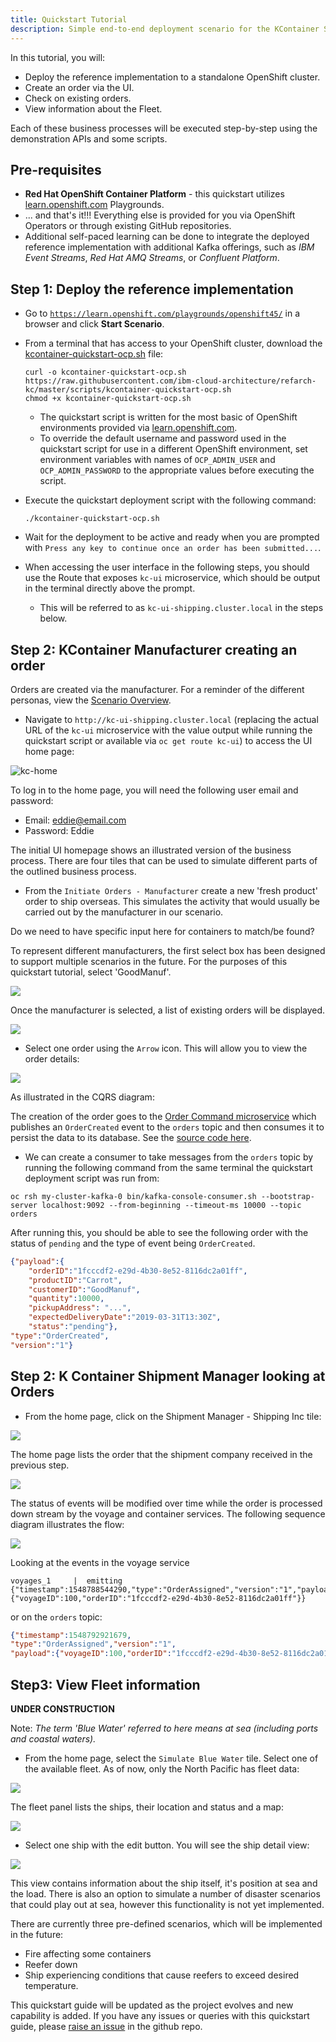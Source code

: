 ```yaml
---
title: Quickstart Tutorial
description: Simple end-to-end deployment scenario for the KContainer Shipping Container Reference Implementation.
---
```


In this tutorial, you will:

- Deploy the reference implementation to a standalone OpenShift cluster.
- Create an order via the UI.
- Check on existing orders.
- View information about the Fleet.

Each of these business processes will be executed step-by-step using the demonstration APIs and some scripts.

## Pre-requisites

- **Red Hat OpenShift Container Platform** - this quickstart utilizes [learn.openshift.com](https://learn.openshift.com/playgrounds/openshift45/) Playgrounds.
- ... and that's it!!! Everything else is provided for you via OpenShift Operators or through existing GitHub repositories.
- Additional self-paced learning can be done to integrate the deployed reference implementation with additional Kafka offerings, such as _IBM Event Streams_, _Red Hat AMQ Streams_, or _Confluent Platform_.

## Step 1: Deploy the reference implementation

- Go to [`https://learn.openshift.com/playgrounds/openshift45/`](https://learn.openshift.com/playgrounds/openshift45/) in a browser and click **Start Scenario**.

- From a terminal that has access to your OpenShift cluster, download the [kcontainer-quickstart-ocp.sh](https://github.com/ibm-cloud-architecture/refarch-kc/tree/master/scripts/kcontainer-quickstart-ocp.sh) file:
  ```
  curl -o kcontainer-quickstart-ocp.sh https://raw.githubusercontent.com/ibm-cloud-architecture/refarch-kc/master/scripts/kcontainer-quickstart-ocp.sh
  chmod +x kcontainer-quickstart-ocp.sh
  ```
   - The quickstart script is written for the most basic of OpenShift environments provided via [learn.openshift.com](https://learn.openshift.com/playgrounds/openshift45/).
   - To override the default username and password used in the quickstart script for use in a different OpenShift environment, set environment variables with names of `OCP_ADMIN_USER` and `OCP_ADMIN_PASSWORD` to the appropriate values before executing the script.

- Execute the quickstart deployment script with the following command:
  ```
  ./kcontainer-quickstart-ocp.sh
  ```

- Wait for the deployment to be active and ready when you are prompted with `Press any key to continue once an order has been submitted...`.

- When accessing the user interface in the following steps, you should use the Route that exposes `kc-ui` microservice, which should be output in the terminal directly above the prompt.
   - This will be referred to as `kc-ui-shipping.cluster.local` in the steps below.

## Step 2: KContainer Manufacturer creating an order

Orders are created via the manufacturer. For a reminder of the different personas, view the [Scenario Overview](/business-scenario/scenario-overview/).

* Navigate to `http://kc-ui-shipping.cluster.local` (replacing the actual URL of the `kc-ui` microservice with the value output while running the quickstart script or available via `oc get route kc-ui`) to access the UI home page:

![kc-home](kc-home.png)

To log in to the home page, you will need the following user email and password:

- Email: eddie@email.com
- Password: Eddie

The initial UI homepage shows an illustrated version of the business process. There are four tiles that can be used to simulate different parts of the outlined business process.

* From the `Initiate Orders - Manufacturer` create a new 'fresh product' order to ship overseas. This simulates the activity that would usually be carried out by the manufacturer in our scenario.

<InlineNotification kind="warning">Do we need to have specific input here for containers to match/be found?</InlineNotification>

To represent different manufacturers, the first select box has been designed to support multiple scenarios in the future. For the purposes of this quickstart tutorial, select 'GoodManuf'.

![](kc-manuf-select.png)

Once the manufacturer is selected, a list of existing orders will be displayed.

![](kc-orders.png)

* Select one order using the `Arrow` icon. This will allow you to view the order details:

![](kc-order.png)

As illustrated in the CQRS diagram:

The creation of the order goes to the [Order Command microservice](/microservices/order-command/) which publishes an `OrderCreated` event to the `orders` topic and then consumes it to persist the data to its database. See the [source code here](https://github.com/ibm-cloud-architecture/refarch-kc-order-ms/blob/master/order-command-ms/src/main/java/ibm/gse/orderms/domain/service/ShippingOrderService.java#L39-L47).

* We can create a consumer to take messages from the `orders` topic by running the following command from the same terminal the quickstart deployment script was run from:

```oc rsh my-cluster-kafka-0 bin/kafka-console-consumer.sh --bootstrap-server localhost:9092 --from-beginning --timeout-ms 10000 --topic orders```

After running this, you should be able to see the following order with the status of `pending` and the type of event being `OrderCreated`.

```json
{"payload":{
    "orderID":"1fcccdf2-e29d-4b30-8e52-8116dc2a01ff",
    "productID":"Carrot",
    "customerID":"GoodManuf",
    "quantity":10000,
    "pickupAddress": "...",
    "expectedDeliveryDate":"2019-03-31T13:30Z",
    "status":"pending"},
"type":"OrderCreated",
"version":"1"}

```

## Step 2: K Container Shipment Manager looking at Orders

* From the home page, click on the Shipment Manager - Shipping Inc tile:

![](shipment-inc.png)

The home page lists the order that the shipment company received in the previous step.

![](kc-shipment-home.png)

The status of events will be modified over time while the order is processed down stream by the voyage and container services. The following sequence diagram illustrates the flow:

![](kc-order-seq-diag.png)

Looking at the events in the voyage service
```
voyages_1     |  emitting {"timestamp":1548788544290,"type":"OrderAssigned","version":"1","payload":{"voyageID":100,"orderID":"1fcccdf2-e29d-4b30-8e52-8116dc2a01ff"}}
```

or on the `orders` topic:

```json
{"timestamp":1548792921679,
"type":"OrderAssigned","version":"1",
"payload":{"voyageID":100,"orderID":"1fcccdf2-e29d-4b30-8e52-8116dc2a01ff"}}

```

## Step3: View Fleet information

<InlineNotification kind="warning"><strong>UNDER CONSTRUCTION</strong></InlineNotification>

Note: *The term 'Blue Water' referred to here means at sea (including ports and coastal waters).*

* From the home page, select the `Simulate Blue Water` tile. Select one of the available fleet. As of now, only the North Pacific has fleet data:

![](kc-fleet-select.png)

The fleet panel lists the ships, their location and status and a map:

![](kc-fleet-home.png)

* Select one ship with the edit button. You will see the ship detail view:

![](kc-ship-detail.png)

This view contains information about the ship itself, it's position at sea and the load. There is also an option to simulate a number of disaster scenarios that could play out at sea, however this functionality is not yet implemented.

There are currently three pre-defined scenarios, which will be implemented in the future:

* Fire affecting some containers
* Reefer down
* Ship experiencing conditions that cause reefers to exceed desired temperature.

This quickstart guide will be updated as the project evolves and new capability is added. If you have any issues or queries with this quickstart guide, please [raise an issue](https://github.com/ibm-cloud-architecture/refarch-kc/issues) in the github repo.
